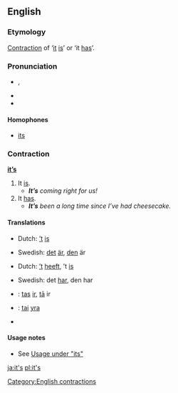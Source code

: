 ==English==

===Etymology===
[[Contraction]] of ‘[[it]] [[is]]’ or ‘it [[has]]’.

===Pronunciation===
* {{IPA|/ɪts/}}, {{SAMPA|/Its/}}
* {{audio|en-us-it's.ogg|Audio (US)}}
* {{rhymes|ɪts}}

====Homophones====
* [[its]]

===Contraction===
'''[[it]][[’s]]'''

# It [[is]].
#* '''''It’s''' coming right for us!''
# It [[has]].
#* '''''It’s''' been a long time since I’ve had cheesecake.''

====Translations====
{{trans-top|it is}}
*Dutch: [[’t]] [[is]]
{{trans-mid}}
*Swedish: [[det]] [[är]], [[den]] är
{{trans-bottom}}

{{trans-top|it has}}
*Dutch: [[’t]] [[heeft]], ’t [[is]]
{{trans-mid}}
*Swedish: det [[har]], den har
{{trans-bottom}}

{{checktrans}}
{{trans-top|Translations to be checked}}
*{{ttbc|Latvian}}: [[tas]] [[ir]], [[tā]] ir
*{{ttbc|Lithuanian}}: [[tai]] [[yra]]
{{trans-mid}}
*{{ttbc|Swedish}}
{{trans-bottom}}

====Usage notes====
*See [[its#Usage|Usage under "its"]]

[[Category:English contractions]]

[[ja:it's]]
[[pl:it's]]